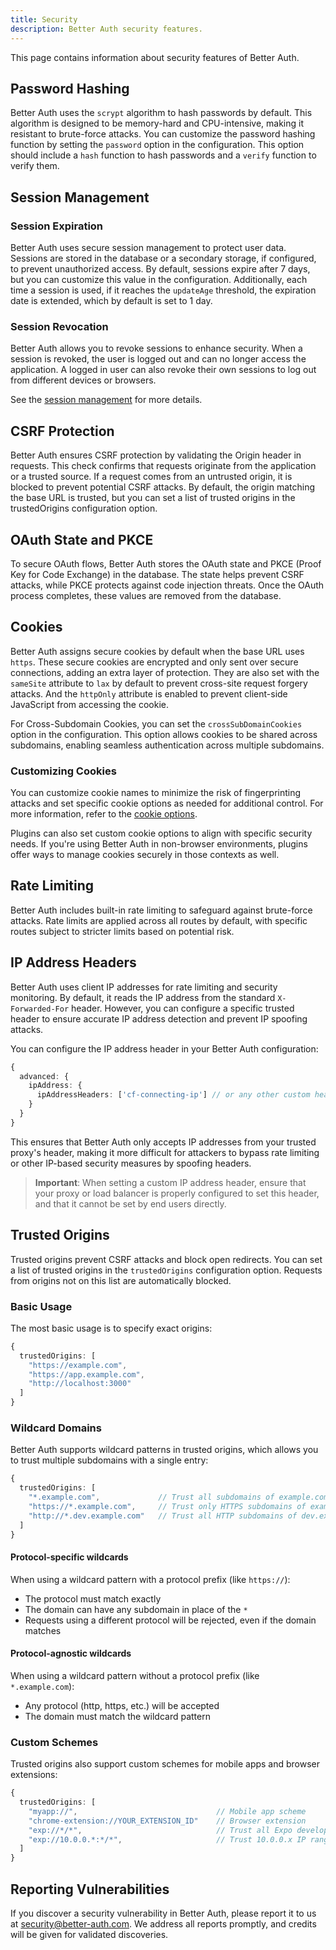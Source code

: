 ```yaml
---
title: Security
description: Better Auth security features.
---
```


This page contains information about security features of Better Auth.


## Password Hashing

Better Auth uses the `scrypt` algorithm to hash passwords by default. This algorithm is designed to be memory-hard and CPU-intensive, making it resistant to brute-force attacks. You can customize the password hashing function by setting the `password` option in the configuration. This option should include a `hash` function to hash passwords and a `verify` function to verify them.

## Session Management

### Session Expiration

Better Auth uses secure session management to protect user data. Sessions are stored in the database or a secondary storage, if configured, to prevent unauthorized access. By default, sessions expire after 7 days, but you can customize this value in the configuration. Additionally, each time a session is used, if it reaches the `updateAge` threshold, the expiration date is extended, which by default is set to 1 day.

### Session Revocation

Better Auth allows you to revoke sessions to enhance security. When a session is revoked, the user is logged out and can no longer access the application. A logged in user can also revoke their own sessions to log out from different devices or browsers.

See the [session management](/docs/concepts/session-management) for more details.

## CSRF Protection

Better Auth ensures CSRF protection by validating the Origin header in requests. This check confirms that requests originate from the application or a trusted source. If a request comes from an untrusted origin, it is blocked to prevent potential CSRF attacks. By default, the origin matching the base URL is trusted, but you can set a list of trusted origins in the trustedOrigins configuration option.

## OAuth State and PKCE

To secure OAuth flows, Better Auth stores the OAuth state and PKCE (Proof Key for Code Exchange) in the database. The state helps prevent CSRF attacks, while PKCE protects against code injection threats. Once the OAuth process completes, these values are removed from the database.

## Cookies

Better Auth assigns secure cookies by default when the base URL uses `https`. These secure cookies are encrypted and only sent over secure connections, adding an extra layer of protection. They are also set with the `sameSite` attribute to `lax` by default to prevent cross-site request forgery attacks. And the `httpOnly` attribute is enabled to prevent client-side JavaScript from accessing the cookie. 

For Cross-Subdomain Cookies, you can set the `crossSubDomainCookies` option in the configuration. This option allows cookies to be shared across subdomains, enabling seamless authentication across multiple subdomains.

### Customizing Cookies

You can customize cookie names to minimize the risk of fingerprinting attacks and set specific cookie options as needed for additional control. For more information, refer to the [cookie options](/docs/concepts/cookies).

Plugins can also set custom cookie options to align with specific security needs. If you're using Better Auth in non-browser environments, plugins offer ways to manage cookies securely in those contexts as well.

## Rate Limiting

Better Auth includes built-in rate limiting to safeguard against brute-force attacks. Rate limits are applied across all routes by default, with specific routes subject to stricter limits based on potential risk.

## IP Address Headers

Better Auth uses client IP addresses for rate limiting and security monitoring. By default, it reads the IP address from the standard `X-Forwarded-For` header. However, you can configure a specific trusted header to ensure accurate IP address detection and prevent IP spoofing attacks.

You can configure the IP address header in your Better Auth configuration:

```typescript
{
  advanced: {
    ipAddress: {
      ipAddressHeaders: ['cf-connecting-ip'] // or any other custom header
    }
  }
}
```

This ensures that Better Auth only accepts IP addresses from your trusted proxy's header, making it more difficult for attackers to bypass rate limiting or other IP-based security measures by spoofing headers.

> **Important**: When setting a custom IP address header, ensure that your proxy or load balancer is properly configured to set this header, and that it cannot be set by end users directly.

## Trusted Origins

Trusted origins prevent CSRF attacks and block open redirects. You can set a list of trusted origins in the `trustedOrigins` configuration option. Requests from origins not on this list are automatically blocked.

### Basic Usage

The most basic usage is to specify exact origins:

```typescript
{
  trustedOrigins: [
    "https://example.com",
    "https://app.example.com",
    "http://localhost:3000"
  ]
}
```

### Wildcard Domains

Better Auth supports wildcard patterns in trusted origins, which allows you to trust multiple subdomains with a single entry:

```typescript
{
  trustedOrigins: [
    "*.example.com",             // Trust all subdomains of example.com (any protocol)
    "https://*.example.com",     // Trust only HTTPS subdomains of example.com
    "http://*.dev.example.com"   // Trust all HTTP subdomains of dev.example.com
  ]
}
```

#### Protocol-specific wildcards

When using a wildcard pattern with a protocol prefix (like `https://`):
- The protocol must match exactly
- The domain can have any subdomain in place of the `*`
- Requests using a different protocol will be rejected, even if the domain matches

#### Protocol-agnostic wildcards

When using a wildcard pattern without a protocol prefix (like `*.example.com`):
- Any protocol (http, https, etc.) will be accepted
- The domain must match the wildcard pattern

### Custom Schemes

Trusted origins also support custom schemes for mobile apps and browser extensions:

```typescript
{
  trustedOrigins: [
    "myapp://",                               // Mobile app scheme
    "chrome-extension://YOUR_EXTENSION_ID"    // Browser extension
    "exp://*/*",                              // Trust all Expo development URLs
    "exp://10.0.0.*:*/*",                     // Trust 10.0.0.x IP range with any port
  ]
}
```

## Reporting Vulnerabilities

If you discover a security vulnerability in Better Auth, please report it to us at [security@better-auth.com](mailto:security@better-auth.com). We address all reports promptly, and credits will be given for validated discoveries.
